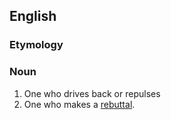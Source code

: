 ==English==

===Etymology===
{{suffix|rebut|er}}

===Noun===
{{en-noun}}

# One who drives back or repulses
# One who makes a [[rebuttal]].